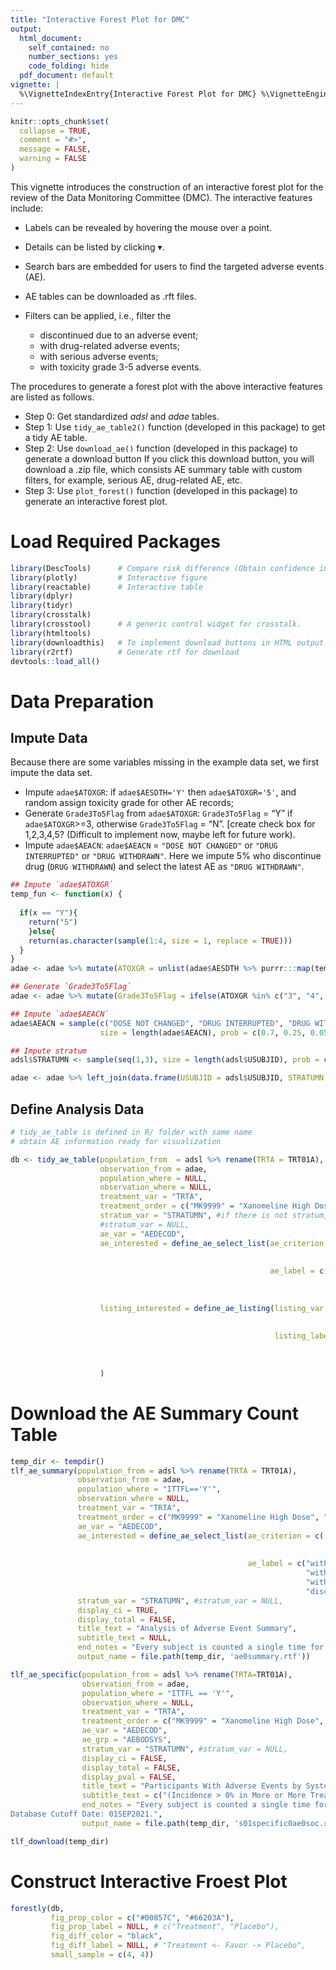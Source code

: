 ```yaml
---
title: "Interactive Forest Plot for DMC"
output:
  html_document:
    self_contained: no
    number_sections: yes
    code_folding: hide
  pdf_document: default
vignette: |
  %\VignetteIndexEntry{Interactive Forest Plot for DMC} %\VignetteEngine{knitr::rmarkdown} %\VignetteEncoding{UTF-8}
---
```


```r
knitr::opts_chunk$set(
  collapse = TRUE,
  comment = "#>",
  message = FALSE, 
  warning = FALSE
)
```


This vignette introduces the construction of an interactive forest plot for the review of the Data Monitoring Committee (DMC).
The interactive features include:

- Labels can be revealed by hovering the mouse over a point.
- Details can be listed by clicking $\blacktriangledown$.
- Search bars are embedded for users to find the targeted adverse events (AE).
- AE tables can be downloaded as .rft files.
- Filters can be applied, i.e., filter the 

  - discontinued due to an adverse event;
  - with drug-related adverse events;
  - with serious adverse events;
  - with toxicity grade 3-5 adverse events.
  
The procedures to generate a forest plot with the above interactive features are listed as follows.

- Step 0: Get standardized _adsl_ and _adae_ tables. 
- Step 1: Use `tidy_ae_table2()` function (developed in this package) to get a tidy AE table.
- Step 2: Use `download_ae()` function (developed in this package) to generate a download button If you click this download button, you will download a .zip file, which consists AE summary table with custom filters, for example, serious AE, drug-related AE, etc.
- Step 3: Use `plot_forest()` function (developed in this package) to generate an interactive forest plot. 

# Load Required Packages 
```r
library(DescTools)      # Compare risk difference (Obtain confidence interval)
library(plotly)         # Interactive figure 
library(reactable)      # Interactive table 
library(dplyr)          
library(tidyr)
library(crosstalk)
library(crosstool)      # A generic control widget for crosstalk.        
library(htmltools)
library(downloadthis)   # To implement download buttons in HTML output from RMarkdown
library(r2rtf)          # Generate rtf for download
devtools::load_all()
```


# Data Preparation

## Impute Data
Because there are some variables missing in the example data set, we first impute the data set. 

- Impute `adae$ATOXGR`: if `adae$AESDTH='Y'` then `adae$ATOXGR='5'`, and random assign toxicity grade for other AE records;
- Generate `Grade3To5Flag` from `adae$ATOXGR`: `Grade3To5Flag` = "Y" if `adae$ATOXGR`>=3, otherwise `Grade3To5Flag` = "N". [create check box for 1,2,3,4,5? (Difficult to implement now, maybe left for future work).
- Impute `adae$AEACN`: `adae$AEACN` = `"DOSE NOT CHANGED"` or `"DRUG INTERRUPTED"` or `"DRUG WITHDRAWN"`. Here we impute 5% who discontinue drug (`DRUG WITHDRAWN`) and select the latest AE as `"DRUG WITHDRAWN"`.

```r
## Impute `adae$ATOXGR`
temp_fun <- function(x) {
    
  if(x == "Y"){
    return("5")
    }else{
    return(as.character(sample(1:4, size = 1, replace = TRUE)))
  }
}
adae <- adae %>% mutate(ATOXGR = unlist(adae$AESDTH %>% purrr:::map(temp_fun)))

## Generate `Grade3To5Flag`
adae <- adae %>% mutate(Grade3To5Flag = ifelse(ATOXGR %in% c("3", "4", "5"), "Y", "N"))

## Impute `adae$AEACN`
adae$AEACN = sample(c("DOSE NOT CHANGED", "DRUG INTERRUPTED", "DRUG WITHDRAWN"), 
                    size = length(adae$AEACN), prob = c(0.7, 0.25, 0.05), replace = TRUE)

## Impute stratum 
adsl$STRATUMN <- sample(seq(1,3), size = length(adsl$USUBJID), prob = c(0.3, 0.3, 0.4), replace = TRUE)

adae <- adae %>% left_join(data.frame(USUBJID = adsl$USUBJID, STRATUMN = adsl$STRATUMN))
```



## Define Analysis Data
```r
# tidy_ae_table is defined in R/ folder with same name 
# obtain AE information ready for visualization

db <- tidy_ae_table(population_from  = adsl %>% rename(TRTA = TRT01A),
                    observation_from = adae,
                    population_where = NULL,
                    observation_where = NULL,
                    treatment_var = "TRTA",
                    treatment_order = c("MK9999" = "Xanomeline High Dose", "Placebo" = "Placebo"),
                    stratum_var = "STRATUMN", #if there is not stratum, then stratum_var = NULL
                    #stratum_var = NULL,
                    ae_var = "AEDECOD",
                    ae_interested = define_ae_select_list(ae_criterion = c('AESER == "Y"', 'AEREL != "NONE"',
                                                                           'Grade3To5Flag == "Y"', 
                                                                           'AEACN == "DRUG WITHDRAWN"'),
                                                          ae_label = c("with serious adverse events",
                                                                       "with drug-related adverse events",
                                                                       "with toxicity grade 3-5 adverse events",
                                                                       "discontinued due to an adverse event")),
                    listing_interested = define_ae_listing(listing_var = c("SITEID", "USUBJID", "SEX", "RACE", "AGE",  
                                                                           "AETERM", "TRTA", "ADURN", "ADURU",
                                                                           "AESEV",  "AESER", "AEREL", "AEACN", "AEOUT"),
                                                           listing_label = c("Site Number", "Participant ID", "Gender", "Race", "Age",
                                                                             "AE", "Onset Epoch", "Duration", "Duration", 
                                                                             "Intensity", "Serious", "Related", "Action Taken",
                                                                             "Outcome"))
                    )
```

# Download the AE Summary Count Table

```r
temp_dir <- tempdir()
tlf_ae_summary(population_from = adsl %>% rename(TRTA = TRT01A),
               observation_from = adae,
               population_where = "ITTFL=='Y'",
               observation_where = NULL,
               treatment_var = "TRTA",
               treatment_order = c("MK9999" = "Xanomeline High Dose", "Placebo" = "Placebo"),
               ae_var = "AEDECOD",
               ae_interested = define_ae_select_list(ae_criterion = c('AESER == "Y"', 'AEREL != "NONE"',
                                                                      'Grade3To5Flag == "Y"',
                                                                      'AEACN == "DRUG WITHDRAWN"'),
                                                     ae_label = c("with serious adverse events",
                                                                  "with drug-related adverse events",
                                                                  "with toxicity grade 3-5 adverse events",
                                                                  "discontinued due to an adverse event")),
               stratum_var = "STRATUMN", #stratum_var = NULL,
               display_ci = TRUE,
               display_total = FALSE,
               title_text = "Analysis of Adverse Event Summary",
               subtitle_text = NULL,
               end_notes = "Every subject is counted a single time for each applicable row and column.",
               output_name = file.path(temp_dir, 'ae0summary.rtf'))

tlf_ae_specific(population_from = adsl %>% rename(TRTA=TRT01A),
                observation_from = adae,
                population_where = "ITTFL == 'Y'",
                observation_where = NULL,
                treatment_var = "TRTA",
                treatment_order = c("MK9999" = "Xanomeline High Dose", "Placebo" = "Placebo"),
                ae_var = "AEDECOD",
                ae_grp = "AEBODSYS",
                stratum_var = "STRATUMN", #stratum_var = NULL,
                display_ci = FALSE,
                display_total = FALSE,
                display_pval = FALSE,
                title_text = "Participants With Adverse Events by System Organ Class and Preferred Term",
                subtitle_text = c("(Incidence > 0% in More or More Treatment Group)","(APaT Population)"),
                end_notes = "Every subject is counted a single time for each applicable row and column.
Database Cutoff Date: 01SEP2021.",
                output_name = file.path(temp_dir, 's01specific0ae0soc.rtf'))

tlf_download(temp_dir)
```


# Construct Interactive Froest Plot

```r
forestly(db, 
         fig_prop_color = c("#00857C", "#66203A"),
         fig_prop_label = NULL, # c("Treatment", "Placebo"), 
         fig_diff_color = "black", 
         fig_diff_label = NULL, # "Treatment <- Favor -> Placebo",
         small_sample = c(4, 4)) 
```






